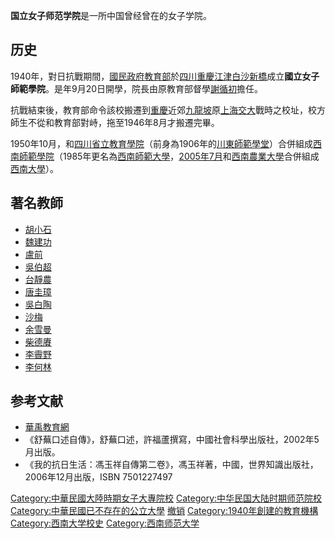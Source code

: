 {{Merge to|西南大学|discuss=Talk:西南大学#请求与國立女子師範學院合并|time=2022-03-15T00:11:31+00:00}}
{{No footnotes|time=2022-03-15T00:02:46+00:00}}
'''国立女子师范学院'''是一所中国曾经曾在的女子学院。

==历史==
1940年，對日抗戰期間，[[國民政府|國民政府]][[中華民國教育部|教育部]]於[[四川|四川]][[重慶|重慶]][[江津区|江津]][[白沙鎮_(重慶市江津區)|白沙]][[新橋|新橋]]成立'''國立女子師範學院'''。是年9月20日開學，院長由原教育部督學[[謝循初|謝循初]]擔任。

抗戰結束後，教育部命令該校搬遷到[[重慶|重慶]]近郊[[九龍坡|九龍坡]]原[[上海交大|上海交大]]戰時之校址，校方師生不從和教育部對峙，拖至1946年8月才搬遷完畢。

1950年10月，和[[四川省立教育學院|四川省立教育學院]]（前身為1906年的[[川東師範學堂|川東師範學堂]]）合併組成[[西南師範學院|西南師範學院]]（1985年更名為[[西南師範大學|西南師範大學]]，[[2005年7月|2005年7月]]和[[西南農業大學|西南農業大學]]合併組成[[西南大學|西南大學]]）。

==著名教師==
*[[胡小石|胡小石]]
*[[魏建功|魏建功]]
*[[盧前|盧前]]
*[[吳伯超|吳伯超]]
*[[台靜農|台靜農]]
*[[唐圭璋|唐圭璋]]
*[[吳白陶|吳白陶]]
*[[沙梅|沙梅]]
*[[余雪曼|余雪曼]]
*[[柴德賡|柴德賡]]
*[[李霽野|李霽野]]
*[[李何林|李何林]]

== 参考文献 ==
* [http://www.huaue.com/xxjj/200391170543.htm 華禹教育網]{{Wayback|url=http://www.huaue.com/xxjj/200391170543.htm |date=20160304073318 }}
* 《舒蕪口述自傳》，舒蕪口述，許福蘆撰寫，中國社會科學出版社，2002年5月出版。
* 《我的抗日生活：馮玉祥自傳第二卷》，馮玉祥著，中國，世界知識出版社，2006年12月出版，ISBN 7501227497

{{西南大学}}
{{中華民國大陸時期大專院校}}
{{Authority control}}

[[Category:中華民國大陸時期女子大專院校|Category:中華民國大陸時期女子大專院校]]
[[Category:中华民国大陆时期师范院校|Category:中华民国大陆时期师范院校]]
[[Category:中華民國已不存在的公立大學|Category:中華民國已不存在的公立大學]]
[[Category:重庆高等院校|撤销]]
[[Category:1940年創建的教育機構|Category:1940年創建的教育機構]]
[[Category:西南大学校史|Category:西南大学校史]]
[[Category:西南师范大学|Category:西南师范大学]]